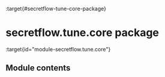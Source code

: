 :target{#secretflow-tune-core-package}

# secretflow\.tune.core package

:target{id="module-secretflow.tune.core"}

## <Target id="module-contents" />Module contents

